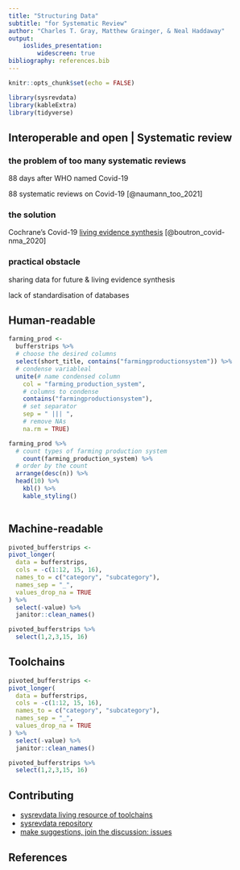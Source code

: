 ```yaml
---
title: "Structuring Data" 
subtitle: "for Systematic Review"
author: "Charles T. Gray, Matthew Grainger, & Neal Haddaway"
output: 
    ioslides_presentation:
        widescreen: true
bibliography: references.bib
---
```


```r
knitr::opts_chunk$set(echo = FALSE)

library(sysrevdata)
library(kableExtra)
library(tidyverse)

```

## Interoperable and open | Systematic review {.smaller}

### the problem of too many systematic reviews

88 days after WHO named Covid-19 

88 systematic reviews on Covid-19 [@naumann_too_2021]

### the solution

Cochrane's Covid-19 [living evidence synthesis](https://covid-nma.com/the-project/) [@boutron_covid-nma_2020]  

### practical obstacle

sharing data for future & living evidence synthesis

lack of standardisation of databases

## Human-readable 

```r
farming_prod <-
  bufferstrips %>%
  # choose the desired columns
  select(short_title, contains("farmingproductionsystem")) %>%
  # condense variableal
  unite(# name condensed column
    col = "farming_production_system",
    # columns to condense
    contains("farmingproductionsystem"),
    # set separator
    sep = " ||| ",
    # remove NAs
    na.rm = TRUE)

farming_prod %>%
  # count types of farming production system
    count(farming_production_system) %>%
  # order by the count
  arrange(desc(n)) %>%
  head(10) %>% 
    kbl() %>% 
    kable_styling()
    
```

## Machine-readable

```r
pivoted_bufferstrips <-
pivot_longer(
  data = bufferstrips,
  cols = -c(1:12, 15, 16),
  names_to = c("category", "subcategory"),
  names_sep = "_",
  values_drop_na = TRUE
) %>%
  select(-value) %>%
  janitor::clean_names()

pivoted_bufferstrips %>%
  select(1,2,3,15, 16)

```


## Toolchains

```r
pivoted_bufferstrips <-
pivot_longer(
  data = bufferstrips,
  cols = -c(1:12, 15, 16),
  names_to = c("category", "subcategory"),
  names_sep = "_",
  values_drop_na = TRUE
) %>%
  select(-value) %>%
  janitor::clean_names()

pivoted_bufferstrips %>%
  select(1,2,3,15, 16)
```


## Contributing

- [sysrevdata living resource of toolchains](https://softloud.github.io/sysrevdata/)
- [sysrevdata repository](https://github.com/softloud/sysrevdata)
- [make suggestions, join the discussion: issues](https://github.com/softloud/sysrevdata)

## References

